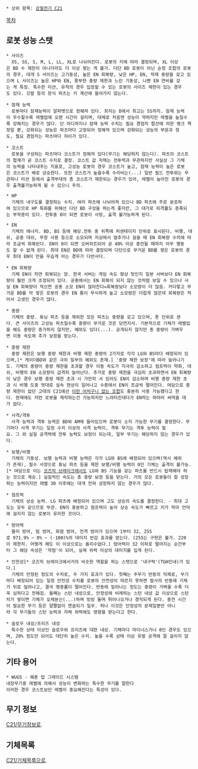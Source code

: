  * 상위 항목: [[강철전기 C21]]

[[목차]]

== 로봇 성능 스탯 ==
 * 사이즈
   XS, SS, S, M, L, LL, XL로 나뉘어진다. 로봇의 키에 따라 결정되며, XL 이상은 BD 수 제한이 아니더라도 더 이상 쌓는 게 불가. 다단 BD 로봇이 아닌 순정 조합의 로봇의 경우, 대개 S 사이즈는 고기동성, 높은 EN 회복량, 낮은 HP, EN, 적재 중량을 갖고 있으며 L 사이즈는 높은 HP와 EN, 풍부한 중량 제한과 느린 기동성, 나쁜 EN 연비를 갖는 게 특징. 특수한 미션, 유적의 경우 입장할 수 있는 로봇의 사이즈 제한이 있는 경우도 있다. 깃발 등의 장식 파츠는 키 계산에 들어가지 않는다.

 * 잠재 능력
   로봇마다 잠재능력이 알파벳으로 정해져 있다. 최저는 D에서 최고는 SS까지. 잠재 능력이 우수할수록 레벨업에 오랜 시간이 걸리며, 대체로 처음엔 성능이 약하지만 레벨을 높일수록 강해지는 경우가 많다. 단 어디까지나 잠재 능력 수치는 필요 경험치 합산에 의한 랭크 책정일 뿐, 강화되는 성능은 파츠마다 고정되어 정해져 있으며 강화되는 성능의 부문과 정도, 필요 경험치는 파츠마다 차이가 있다.

 * 코스트
   로봇을 구성하는 파츠마다 코스트가 정해져 있다(무기는 해당하지 않는다). 파츠의 코스트의 합계가 곧 코스트 수치로 결정. 코스트 값 자체는 전투력과 무관하지만 사실상 그 기체의 능력을 나타내주는 지표로, 고성능 로봇의 경우 코스트가 높고, 잠재 능력이 높은 로봇은 코스트가 배로 상승한다. 또한 코스트가 높을수록 수리비는(...) 일반 필드 전투와는 무관하나 미션 등에서 출격부대의 총 코스트가 제한되는 경우가 있어, 레벨이 높아진 로봇의 경우 출격불가능하게 될 수 있으니 주의.

 * HP
   기체의 내구도를 결정하는 수치. 여러 파츠에 나뉘어져 있으나 BD 파츠에 주로 분포하여 있으므로 HP 특화를 위해선 다단 BD 구성을 하는게 좋지만, 그 대가로 피격률도 증폭되는 부작용이 있다. 전투중 0이 되면 로봇이 사망, 출격 불가능하게 된다.

 * EN
   기체의 에너지. BD, BS 등에 해당.전투 중 위쪽에 퍼센테이지 단위로 표시된다. 비행, 대쉬, 공중 대쉬, 무장 사용 등으로 소모되며 지상에서 멈추거나 걸을 때 EN 회복량 수치에 따라 조금씩 회복된다. EN이 0이 되면 오버히트되어 곧 40% 이상 충전될 때까지 아무 행동도 할 수 없게 된다. 최대 EN은 BD에 따라 결정되며 다단으로 무거운 BD를 쌓은 로봇의 경우 최대 EN이 만을 우습게 아는 경우가 다반사다.

 * EN 회복량
   기체 EN이 자연 회복되는 양. 한국 서버는 게임 속도 향상 탓인지 일본 서버보다 EN 회복량이 훨씬 크게 조정되어 있다. 공중에서는 EN 회복이 되지 않는 것처럼 보일 수 있으나 사실 EN 회복량이 적으면 공중 소모 EN이 많아진다=회복량보다 소모량이 더 많음. 커다랗고 무거운 BD를 막 쌓은 로봇의 경우 EN 통이 무식하게 높고 소모량은 더럽게 많은데 회복량은 적어서 고생인 경우가 많다.

 * 중량
   기체의 중량. 튜닝 파츠 등을 제외한 모든 파츠는 중량을 갖고 있으며, 톤 단위로 센다. 큰 사이즈의 고성능 파츠일수록 중량이 무거운 것은 당연지사. 기본적으로 기체가 레벨업을 해도 중량은 증가하지 않지만, 예외도 있다(...). 공개되지 않지만 총 중량이 가벼우면 이동 속도에 추가 보정을 받는다.

 * 중량 제한
   중량 제한은 보행 중량 제한과 비행 제한 중량의 2가지로 각각 LG와 BS마다 배정되어 있으며,[* 게이더BD와 같은 극히 일부의 예외도 존재.] '중량 제한 보정'에 따라 늘어나기도. 기체의 중량이 중량 제한을 초과할 경우 이동 속도가 지극히 감소하고 점프력이 약화, 대쉬, 비행의 EN 소모량이 급격히 늘어난다. 추가로 중량 제한을 극심히 초과하면서 EN 회복량이 낮은 경우 보행 중량 제한 초과 시 가만히 서 있어도 EN이 감소하며 비행 중량 제한 초과 시 비행 도중 멋대로 실속 현상이 일어나고 수중에서 EN이 조금씩 떨어진다. 여담으로 중량 제한이 없던 고대의 C21에선 [http://m1.daumcdn.net/cfile235/image/15137D3F4F2C3B9E1E45CC 이런 어처구니 없는 조합]도 충분히 사용 가능했다고 한다. 현재에도 저런 로봇을 제작하는건 가능하지만 느려터진데다가 EN먹는 하마라 써먹을 데가 없다.

 * 사격/격투
   사격 능력과 격투 능력은 BD와 AM에 들어있으며 로봇이 소지 가능한 무기를 결정한다. 무기마다 사격 무기는 일정 수치 이상의 사격 능력이, 격투 무기는 격투 능력이 필요. 그 외 실질 공격력에 전투 능력도 보정이 되는데, 일부 무기는 해당하지 않는 경우가 있다.

 * 보행/비행
   기체의 기동성. 보행 능력과 비행 능력은 각각 LG와 BS에 배정되어 있으며(역시 예외가 존재), 필수 사양으로 튜닝 파츠 등을 제한 보행/비행 능력이 0인 기체는 출격이 불가능.[* 여담으로 이는 [[코즈믹 브레이크]]에서도 LG와 BS 기능을 갖는 파츠를 반드시 탑재해야 하는 것으로 계승.] 실질적인 속도는 총 중량 보정 등을 받는다. 거의 모든 로봇들이 잘 성장하는 능력이지만 레벨 30 이후에는 대개 전혀 성장하지 않는 경우가 많다. 

 * 점프력
   기체의 상승 능력. LG 파츠에 배정되어 있으며 고도 상승의 속도를 결정한다. - 최대 고도는 모두 같으므로 무관. EN이 충분하고 점프력이 높아 상승 속도가 빠르고 키가 작아 언덕에 걸리지 않는 로봇이 유리한 것이다.

 * 방어력
   물리 방어, 빔 방어, 화염 방어, 전격 방어가 있으며 1부터 32, 255로 971.9% ~ 0% ~ (-100)%의 대미지 반감 효과를 얻는다. (255는 구현은 불가. 220이 제한치. 어떻게 해도 이 이상으로는 올리수없다.) 방어력이 32 이하로 떨어지는 순간부터 그 해당 속성은 '약점'이 되어, 실제 위력 이상의 대미지를 입게 된다.

 * 안전성[* 코즈믹 브레이크에서거의 비슷한 역할을 하는 스탯으로 '내구력'(TGH인내)가 있다.]
   기체의 안정된 정도의 수치로, 두 가지 효과가 있다. 첫째는 주무기 반동의 억제로, 무기마다 배정되어 있는 일정 안전성 수치를 로봇의 안전성이 따르지 못하면 발사의 반동에 기체가 뒤로 밀려나고, 결국 명중률이 떨어진다. 반동에 밀려나는 정도는 중량이 가벼울 수록 더욱 심하다고 전해짐. 둘째는 스턴 내성으로, 안정성에 비례하는 스턴 내성 값 이상으로 스턴치가 쌓이면 기체가 오체분신(...)하며 빙빙 돌며 튀어나오거나 경직되게 된다. 충전 시간이 필요한 무기 등은 얄짤없이 캔슬되기 일쑤. 허나 이것은 안정성의 문제일뿐만 아니라 각 무기들의 스턴 능력과 자체 위력에도 영향을 받는다고 한다.

 * 슬로우 내성/프리즈 내성
   특수한 상태 이상인 슬로우와 프리즈에 대한 내성. 기체마다 마이너스거나 0인 경우도 있으며, 20% 정도만 되어도 대단히 높은 수치. 높을 수록 상태 이상 유발 공격에 잘 걸리지 않는다.

== 기타 용어 ==

 * WUGS - 웨폰 업 그레이드 시스템
 내장무기중 레벨에 의해서 성능이 변화하는 특수한 무기를 말한다
 이러한 경우 코스트보단 레벨이 중요해진다는 특성이 있다.

== 무기 정보 ==
[[C21/무기정보]]로.
== 기체목록 ==
[[C21/기체목록]]으로.
